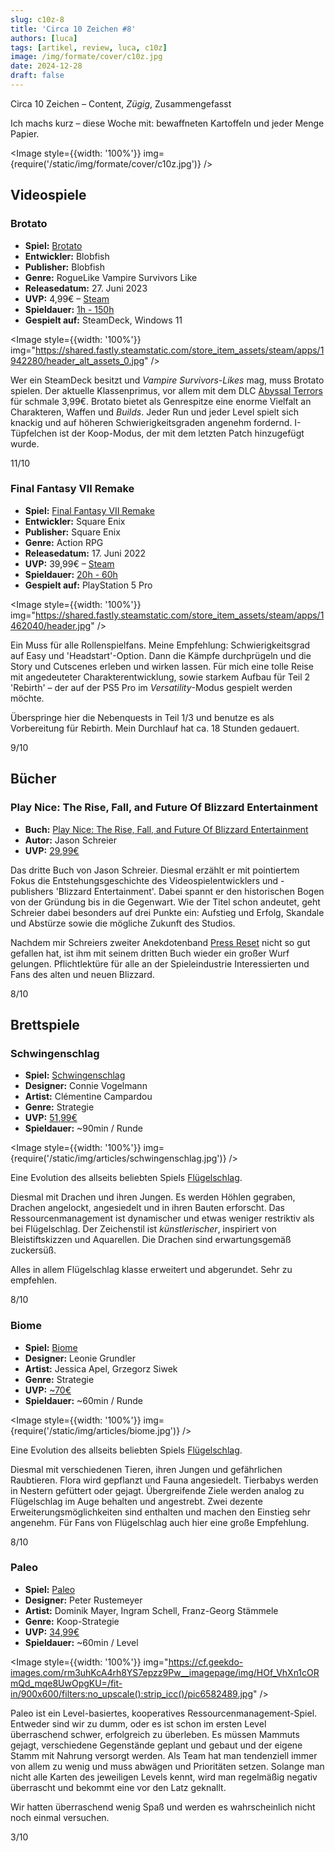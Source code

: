 ```yaml
---
slug: c10z-8
title: 'Circa 10 Zeichen #8'
authors: [luca]
tags: [artikel, review, luca, c10z]
image: /img/formate/cover/c10z.jpg
date: 2024-12-28
draft: false
---
```





Circa 10 Zeichen – Content, _Zügig_, Zusammengefasst

Ich machs kurz – diese Woche mit: bewaffneten Kartoffeln und jeder Menge Papier.

<Image style={{width: '100%'}} img={require('/static/img/formate/cover/c10z.jpg')} />

<!--truncate-->

## Videospiele

### Brotato

- **Spiel:** [Brotato](https://store.steampowered.com/app/1942280/Brotato/)
- **Entwickler:** Blobfish
- **Publisher:** Blobfish
- **Genre:** RogueLike Vampire Survivors Like
- **Releasedatum:** 27. Juni 2023
- **UVP:** 4,99€ – [Steam](https://store.steampowered.com/app/1942280/Brotato/)
- **Spieldauer:** [1h - 150h](https://howlongtobeat.com/game/132289)
- **Gespielt auf:** SteamDeck, Windows 11

<Image style={{width: '100%'}}
       img="https://shared.fastly.steamstatic.com/store_item_assets/steam/apps/1942280/header_alt_assets_0.jpg" />

Wer ein SteamDeck besitzt und *Vampire Survivors-Likes* mag, muss Brotato spielen. Der aktuelle Klassenprimus, vor allem mit dem DLC [Abyssal Terrors](https://store.steampowered.com/app/2868390/Brotato_Abyssal_Terrors/) für schmale 3,99€. Brotato bietet als Genrespitze eine enorme Vielfalt an Charakteren, Waffen und *Builds*. Jeder Run und jeder Level spielt sich knackig und auf höheren Schwierigkeitsgraden angenehm fordernd. I-Tüpfelchen ist der Koop-Modus, der mit dem letzten Patch hinzugefügt wurde.

11/10

### Final Fantasy VII Remake

- **Spiel:** [Final Fantasy VII Remake](https://store.steampowered.com/app/1996430/Dicefolk/)
- **Entwickler:** Square Enix
- **Publisher:** Square Enix
- **Genre:** Action RPG
- **Releasedatum:** 17. Juni 2022
- **UVP:** 39,99€ – [Steam](https://store.steampowered.com/app/1462040/FINAL_FANTASY_VII_REMAKE_INTERGRADE/)
- **Spieldauer:** [20h - 60h](https://howlongtobeat.com/game/57686)
- **Gespielt auf:** PlayStation 5 Pro

<Image style={{width: '100%'}}
       img="https://shared.fastly.steamstatic.com/store_item_assets/steam/apps/1462040/header.jpg" />

Ein Muss für alle Rollenspielfans. Meine Empfehlung: Schwierigkeitsgrad auf Easy und 'Headstart'-Option. Dann die Kämpfe durchprügeln und die Story und Cutscenes erleben und wirken lassen.
Für mich eine tolle Reise mit angedeuteter Charakterentwicklung, sowie starkem Aufbau für Teil 2 'Rebirth' – der auf der PS5 Pro im *Versatility*-Modus gespielt werden möchte.

Überspringe hier die Nebenquests in Teil 1/3 und benutze es als Vorbereitung für Rebirth. Mein Durchlauf hat ca. 18 Stunden gedauert.

9/10

## Bücher

### Play Nice: The Rise, Fall, and Future Of Blizzard Entertainment

- **Buch:** [Play Nice: The Rise, Fall, and Future Of Blizzard Entertainment](https://www.thalia.de/shop/home/artikeldetails/A1071076408)
- **Autor:** Jason Schreier
- **UVP:** [29,99€](https://www.thalia.de/shop/home/artikeldetails/A1071076408)

Das dritte Buch von Jason Schreier. Diesmal erzählt er mit pointiertem Fokus die Entstehungsgeschichte des Videospielentwicklers und -publishers 'Blizzard Entertainment'. Dabei spannt er den historischen Bogen von der Gründung bis in die Gegenwart. Wie der Titel schon andeutet, geht Schreier dabei besonders auf drei Punkte ein: Aufstieg und Erfolg, Skandale und Abstürze sowie die mögliche Zukunft des Studios.

Nachdem mir Schreiers zweiter Anekdotenband [Press Reset](https://www.thalia.de/shop/home/artikeldetails/A1059257946) nicht so gut gefallen hat, ist ihm mit seinem dritten Buch wieder ein großer Wurf gelungen. Pflichtlektüre für alle an der Spieleindustrie Interessierten und Fans des alten und neuen Blizzard.

8/10

## Brettspiele

### Schwingenschlag

- **Spiel:** [Schwingenschlag](https://boardgamegeek.com/boardgame/410201/wyrmspan)
- **Designer:** Connie Vogelmann
- **Artist:** Clémentine Campardou
- **Genre:** Strategie
- **UVP:** [51,99€](https://www.amazon.de/Feuerland-Spiele-31032-Schwingenschlag-Flügelschlag/dp/B0CTQZ6FLS)
- **Spieldauer:** ~90min / Runde

<Image style={{width: '100%'}} img={require('/static/img/articles/schwingenschlag.jpg')} />

Eine Evolution des allseits beliebten Spiels [Flügelschlag](https://boardgamegeek.com/boardgame/266192/wingspan).

Diesmal mit Drachen und ihren Jungen. Es werden Höhlen gegraben, Drachen angelockt, angesiedelt und in ihren Bauten erforscht. Das Ressourcenmanagement ist dynamischer und etwas weniger restriktiv als bei Flügelschlag. Der Zeichenstil ist *künstlerischer*, inspiriert von Bleistiftskizzen und Aquarellen. Die Drachen sind erwartungsgemäß zuckersüß.

Alles in allem Flügelschlag klasse erweitert und abgerundet. Sehr zu empfehlen.

8/10

### Biome

- **Spiel:** [Biome](https://boardgamegeek.com/boardgame/382549/biome)
- **Designer:** Leonie Grundler
- **Artist:** Jessica Apel, Grzegorz Siwek
- **Genre:** Strategie
- **UVP:** [~70€](https://www.biomethegame.com/order)
- **Spieldauer:** ~60min / Runde

<Image style={{width: '100%'}} img={require('/static/img/articles/biome.jpg')} />

Eine Evolution des allseits beliebten Spiels [Flügelschlag](https://boardgamegeek.com/boardgame/266192/wingspan).

Diesmal mit verschiedenen Tieren, ihren Jungen und gefährlichen Raubtieren. Flora wird gepflanzt und Fauna angesiedelt. Tierbabys werden in Nestern gefüttert oder gejagt. Übergreifende Ziele werden analog zu Flügelschlag im Auge behalten und angestrebt. Zwei dezente Erweiterungsmöglichkeiten sind enthalten und machen den Einstieg sehr angenehm. Für Fans von Flügelschlag auch hier eine große Empfehlung.

8/10

### Paleo

- **Spiel:** [Paleo](https://boardgamegeek.com/boardgame/300531/paleo)
- **Designer:** Peter Rustemeyer
- **Artist:** Dominik Mayer, Ingram Schell, Franz-Georg Stämmele
- **Genre:** Koop-Strategie
- **UVP:** [34,99€](https://www.amazon.de/Asmodee-Paleo-Familienspiel-Brettspiel-Deutsch/dp/B08MWXBC6R)
- **Spieldauer:** ~60min / Level

<Image style={{width: '100%'}}
       img="https://cf.geekdo-images.com/rm3uhKcA4rh8YS7epzz9Pw__imagepage/img/HOf_VhXn1cORmQd_mqe8UwOpgKU=/fit-in/900x600/filters:no_upscale():strip_icc()/pic6582489.jpg" />

Paleo ist ein Level-basiertes, kooperatives Ressourcenmanagement-Spiel.
Entweder sind wir zu dumm, oder es ist schon im ersten Level überraschend schwer, erfolgreich zu überleben. Es müssen Mammuts gejagt, verschiedene Gegenstände geplant und gebaut und der eigene Stamm mit Nahrung versorgt werden. Als Team hat man tendenziell immer von allem zu wenig und muss abwägen und Prioritäten setzen. Solange man nicht alle Karten des jeweiligen Levels kennt, wird man regelmäßig negativ überrascht und bekommt eine vor den Latz geknallt.

Wir hatten überraschend wenig Spaß und werden es wahrscheinlich nicht noch einmal versuchen.

3/10
